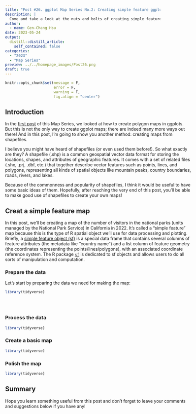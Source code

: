 ```yaml
---
title: "Post #26. ggplot Map Series No.2: Creating simple feature ggplot maps from shapefiles"
description: |
  Come and take a look at the nuts and bolts of creating simple feature maps from external shapefiles in ggplots!
author:
  - name: Gen-Chang Hsu
date: 2023-05-24
output:
  distill::distill_article:
    self_contained: false
categories:
  - "2023"
  - "Map Series"
preview: ../../homepage_images/Post26.png
draft: true
---
```



<!-- Webpage style -->

<style>
d-article a {
    color: #2780e3 !important;
      border-bottom: none !important;
}

d-article a:hover {
  color: #2780e3 !important;
    border-bottom: 2px solid !important;
}

d-byline {
  margin-left: -10% !important;
}

d-title {
  margin-left: -10%;
}

d-title h1{
  font-size: 45px;
  width: 130%;
}

d-article {
  margin-left: -10%;
}

p {
  width: 120%;
}

d-article h2 {
  width: 120%;
}

d-article h3 {
  width: 120%;
  font-size: 28px;
}

div.article-footer{
  width: 120%;
}

d-article div.sourceCode { 
  width: 120% !important;
}

d-article pre { 
  width: 120% !important;
}

div.l-body {
  width: 120% !important;
}

d-article table thead tr {
  height: 60px !important;
  width: 210px !important;
}

d-article table thead th {
  height: 60px !important;
  font-size: 22px !important;
  width: 210px !important;
}

d-article table tbody tr td {
  font-size: 21px !important;
  height: 60px !important;
  text-align: center !important;
  width: 210px !important;
}

div.l-body img {
    margin-right: 20% !important;
}

</style>


```r
knitr::opts_chunk$set(message = F, 
                      error = F, 
                      warning = F,
                      fig.align = "center")

```

<!-- Start of the article -->

## Introduction

In the [first post](https://genchanghsu.github.io/ggGallery/posts/2023-03-09-post-25-ggplot-map-series-no1-basic-ggplot-maps/) of this Map Series, we looked at how to create polygon maps in ggplots. But this is not the only way to create ggplot maps; there are indeed many more ways out there! And in this post, I'm going to show you another method: creating maps from shapefiles.

I believe you might have heard of shapefiles (or even used them before!). So what exactly are they? A shapefile (.shp) is a common geospatial vector data format for storing the locations, shapes, and attributes of geographic features. It comes with a set of related files (.shx, .prj, .dbf, etc.) that together describe vector features such as points, lines, and polygons, representing all kinds of spatial objects like mountain peaks, country boundaries, roads, rivers, and lakes.

Because of the commonness and popularity of shapefiles, I think it would be useful to have some basic ideas of them. Hopefully, after reaching the very end of this post, you'll be able to make good use of shapefiles to create your own maps!


## Creat a simple feature map

In this post, we'll be creating a map of the number of visitors in the national parks (units managed by the National Park Service) in California in 2022. It's called a "simple feature" map because this is the type of R spatial object we'll use for data processing and plotting. Briefly, a [simple feature object (sf)](https://r-spatial.github.io/sf/articles/sf1.html) is a special data frame that contains several columns of feature attributes (the metadata like "country name") and a list column of feature geometry (the coordinates representing the points/lines/polygons), with an associated coordinate reference system. The R package [`sf`](https://r-spatial.github.io/sf/index.html) is dedicated to sf objects and allows users to do all sorts of manipulation and computation.

### Prepare the data

Let's start by preparing the data we need for making the map: 


```r
library(tidyverse)





```




### Process the data

```r
library(tidyverse)


```



### Create a basic map

```r
library(tidyverse)


```



### Polish the map

```r
library(tidyverse)


```






## Summary


Hope you learn something useful from this post and don't forget to leave your comments and suggestions below if you have any!